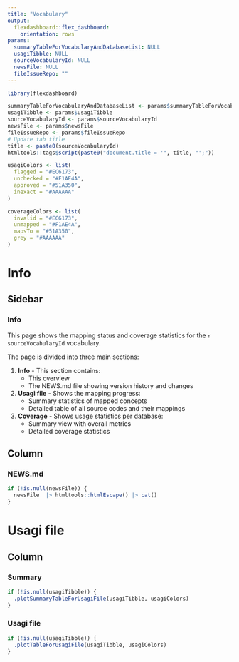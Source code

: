 ```yaml
---
title: "Vocabulary"
output: 
  flexdashboard::flex_dashboard:
    orientation: rows
params: 
  summaryTableForVocabularyAndDatabaseList: NULL
  usagiTibble: NULL
  sourceVocabularyId: NULL
  newsFile: NULL
  fileIssueRepo: ""
---
```



```r
library(flexdashboard)

summaryTableForVocabularyAndDatabaseList <- params$summaryTableForVocabularyAndDatabaseList
usagiTibble <- params$usagiTibble
sourceVocabularyId <- params$sourceVocabularyId
newsFile <- params$newsFile
fileIssueRepo <- params$fileIssueRepo
# Update tab title
title <- paste0(sourceVocabularyId)
htmltools::tags$script(paste0("document.title = '", title, "';"))

usagiColors <- list(
  flagged = "#EC6173",
  unchecked = "#F1AE4A",
  approved = "#51A350",
  inexact = "#AAAAAA"
)

coverageColors <- list(
  invalid = "#EC6173",
  unmapped = "#F1AE4A",
  mapsTo = "#51A350",
  grey = "#AAAAAA"
)

```


Info
=====================================

Sidebar {.sidebar data-width=300}
-----------------------------------------------------------------------
### Info
This page shows the mapping status and coverage statistics for the `r sourceVocabularyId` vocabulary.

The page is divided into three main sections:

1. **Info** - This section contains:
   - This overview
   - The NEWS.md file showing version history and changes

2. **Usagi file** - Shows the mapping progress:
   - Summary statistics of mapped concepts
   - Detailed table of all source codes and their mappings

3. **Coverage** - Shows usage statistics per database:
   - Summary view with overall metrics
   - Detailed coverage statistics


Column {.tabset}
-----------------------------------------------------------------------
### NEWS.md

```r
if (!is.null(newsFile)) {
  newsFile  |> htmltools::htmlEscape() |> cat()
}
```


Usagi file
=====================================

Column {.tabset}
-----------------------------------------------------------------------
### Summary

```r
if (!is.null(usagiTibble)) {
  .plotSummaryTableForUsagiFile(usagiTibble, usagiColors)
}
```

### Usagi file

```r
if (!is.null(usagiTibble)) {
  .plotTableForUsagiFile(usagiTibble, usagiColors)
}
```

